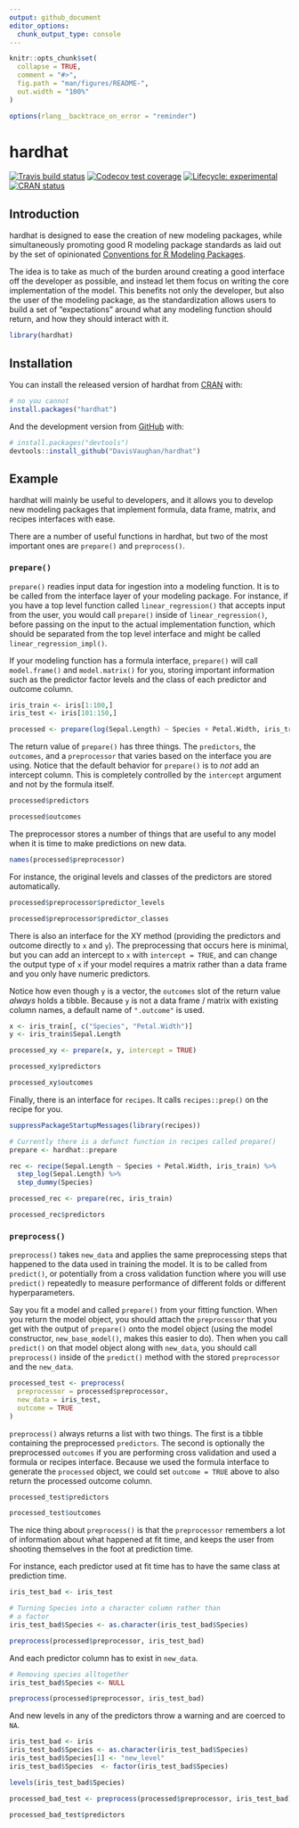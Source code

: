 ```yaml
---
output: github_document
editor_options: 
  chunk_output_type: console
---
```


<!-- README.md is generated from README.Rmd. Please edit that file -->

```r
knitr::opts_chunk$set(
  collapse = TRUE,
  comment = "#>",
  fig.path = "man/figures/README-",
  out.width = "100%"
)

options(rlang__backtrace_on_error = "reminder")
```

# hardhat

<!-- badges: start -->
[![Travis build status](https://travis-ci.org/DavisVaughan/hardhat.svg?branch=master)](https://travis-ci.org/DavisVaughan/hardhat)
[![Codecov test coverage](https://codecov.io/gh/DavisVaughan/hardhat/branch/master/graph/badge.svg)](https://codecov.io/gh/DavisVaughan/hardhat?branch=master)
[![Lifecycle: experimental](https://img.shields.io/badge/lifecycle-experimental-orange.svg)](https://www.tidyverse.org/lifecycle/#experimental)
[![CRAN status](https://www.r-pkg.org/badges/version/hardhat)](https://cran.r-project.org/package=hardhat)
<!-- badges: end -->

## Introduction

hardhat is designed to ease the creation of new modeling packages, while simultaneously promoting good R modeling package standards as laid out by the set of opinionated [Conventions for R Modeling Packages](https://tidymodels.github.io/model-implementation-principles/).

The idea is to take as much of the burden around creating a good interface off the developer as possible, and instead let them focus on writing the core implementation of the model. This benefits not only the developer, but also the user of the modeling package, as the standardization allows users to build a set of "expectations" around what any modeling function should return, and how they should interact with it.

```r
library(hardhat)
```


## Installation

You can install the released version of hardhat from [CRAN](https://CRAN.R-project.org) with:

``` r
# no you cannot
install.packages("hardhat")
```

And the development version from [GitHub](https://github.com/) with:

``` r
# install.packages("devtools")
devtools::install_github("DavisVaughan/hardhat")
```

## Example

hardhat will mainly be useful to developers, and it allows you to develop new modeling packages that implement formula, data frame, matrix, and recipes interfaces with ease.

There are a number of useful functions in hardhat, but two of the most important ones are `prepare()` and `preprocess()`.

### `prepare()`

`prepare()` readies input data for ingestion into a modeling function. It is to be called from the interface layer of your modeling package. For instance, if you have a top level function called `linear_regression()` that accepts input from the user, you would call `prepare()` inside of `linear_regression()`, before passing on the input to the actual implementation function, which should be separated from the top level interface and might be called `linear_regression_impl()`.

If your modeling function has a formula interface, `prepare()` will call `model.frame()` and `model.matrix()` for you, storing important information such as the predictor factor levels and the class of each predictor and outcome column.

```r
iris_train <- iris[1:100,]
iris_test <- iris[101:150,]

processed <- prepare(log(Sepal.Length) ~ Species + Petal.Width, iris_train)
```

The return value of `prepare()` has three things. The `predictors`, the `outcomes`, and a `preprocessor` that varies based on the interface you are using. Notice that the default behavior for `prepare()` is to _not_ add an intercept column. This is completely controlled by the `intercept` argument and not by the formula itself.

```r
processed$predictors

processed$outcomes
```

The preprocessor stores a number of things that are useful to any model when it is time to make predictions on new data.

```r
names(processed$preprocessor)
```

For instance, the original levels and classes of the predictors are stored automatically.

```r
processed$preprocessor$predictor_levels

processed$preprocessor$predictor_classes
```

There is also an interface for the XY method (providing the predictors and outcome directly to `x` and `y`). The preprocessing that occurs here is minimal, but you can add an intercept to `x` with `intercept = TRUE`, and can change the output type of `x` if your model requires a matrix rather than a data frame and you only have numeric predictors. 

Notice how even though `y` is a vector, the `outcomes` slot of the return value _always_ holds a tibble. Because `y` is not a data frame / matrix with existing column names, a default name of `".outcome"` is used.

```r
x <- iris_train[, c("Species", "Petal.Width")]
y <- iris_train$Sepal.Length

processed_xy <- prepare(x, y, intercept = TRUE)

processed_xy$predictors

processed_xy$outcomes
```

Finally, there is an interface for `recipes`. It calls `recipes::prep()` on the recipe for you.

```r
suppressPackageStartupMessages(library(recipes))

# Currently there is a defunct function in recipes called prepare()
prepare <- hardhat::prepare

rec <- recipe(Sepal.Length ~ Species + Petal.Width, iris_train) %>%
  step_log(Sepal.Length) %>%
  step_dummy(Species)

processed_rec <- prepare(rec, iris_train)

processed_rec$predictors
```

### `preprocess()`

`preprocess()` takes `new_data` and applies the same preprocessing steps that happened to the data used in training the model. It is to be called from `predict()`, or potentially from a cross validation function where you will use `predict()` repeatedly to measure performance of different folds or different hyperparameters.

Say you fit a model and called `prepare()` from your fitting function. When you return the model object, you should attach the `preprocessor` that you get with the output of `prepare()` onto the model object (using the model constructor, `new_base_model()`, makes this easier to do). Then when you call `predict()` on that model object along with `new_data`, you should call `preprocess()` inside of the `predict()` method with the stored `preprocessor` and the `new_data`.

```r
processed_test <- preprocess(
  preprocessor = processed$preprocessor, 
  new_data = iris_test,
  outcome = TRUE
)
```

`preprocess()` always returns a list with two things. The first is a tibble containing the preprocessed `predictors`. The second is optionally the preprocessed `outcomes` if you are performing cross validation and used a formula or recipes interface. Because we used the formula interface to generate the `processed` object, we could set `outcome = TRUE` above to also return the processed outcome column.

```r
processed_test$predictors

processed_test$outcomes
```

The nice thing about `preprocess()` is that the `preprocessor` remembers a lot of information about what happened at fit time, and keeps the user from shooting themselves in the foot at prediction time. 

For instance, each predictor used at fit time has to have the same class at prediction time.

```r
iris_test_bad <- iris_test

# Turning Species into a character column rather than
# a factor
iris_test_bad$Species <- as.character(iris_test_bad$Species)

preprocess(processed$preprocessor, iris_test_bad)
```

And each predictor column has to exist in `new_data`.

```r
# Removing species alltogether
iris_test_bad$Species <- NULL

preprocess(processed$preprocessor, iris_test_bad)
```

And new levels in any of the predictors throw a warning and are coerced to `NA`.

```r
iris_test_bad <- iris
iris_test_bad$Species <- as.character(iris_test_bad$Species)
iris_test_bad$Species[1] <- "new_level"
iris_test_bad$Species  <- factor(iris_test_bad$Species)

levels(iris_test_bad$Species)

processed_bad_test <- preprocess(processed$preprocessor, iris_test_bad)

processed_bad_test$predictors
```



